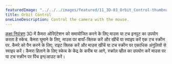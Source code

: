 ---
featuredImage: "../../../images/featured/11_3D-03_Orbit_Control-thumbnail.png"
title: Orbit Control
oneLineDescription: Control the camera with the mouse.
---

<a href='https://p5js.org/reference/#/p5/orbitControl' target="_blank">कक्षा नियंत्रण</a>
3D में कैमरा ओरिएंटेशन को समायोजित करने के लिए माउस या टच इनपुट का उपयोग करता है
स्केच. कैमरा घुमाने के लिए, माउस पर बायाँ-क्लिक करें और खींचें या स्वाइप करें
एक टच स्क्रीन पर. कैमरे को पैन करने के लिए, राइट क्लिक करें और माउस खींचें
या टच स्क्रीन पर एकाधिक अंगुलियों से स्वाइप करें। कैमरा हिलाने के लिए
स्केच के केंद्र के करीब या आगे, स्क्रॉल व्हील का उपयोग करें
माउस पर या टच स्क्रीन पर पिंच इन/आउट करें।